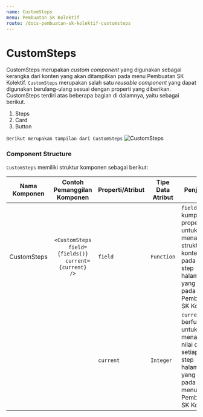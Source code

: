 ```yaml
---
name: CustomSteps
menu: Pembuatan SK Kolektif
route: /docs-pembuatan-sk-kolektif-customsteps
---
```


# CustomSteps

CustomSteps merupakan *custom component* yang digunakan sebagai kerangka dari konten yang akan ditampilkan pada menu Pembuatan SK Kolektif. `CustomSteps` merupakan salah satu *reusable component* yang dapat digunakan berulang-ulang sesuai dengan properti yang diberikan.
CustomSteps terdiri atas beberapa bagian di dalamnya, yaitu sebagai berikut. 
1. Steps 
2. Card
3. Button

```Berikut merupakan tampilan dari CustomSteps```
![CustomSteps](../../src/img/pembuatan-SK-Kolektif/CustomSteps.jpeg)

### Component Structure


`CustomSteps` memiliki struktur komponen sebagai berikut:

| Nama Komponen | Contoh Pemanggilan <br/> Komponen                                                                                                                                             | Properti/Atribut | Tipe Data <br/> Atribut | Penjelasan                                                                                                                                         |
| ------------- | :----------------------------------------------------------------------------------------------------------------------------------------------------------------------------:| ---------------- | ----------------------- | ---------------------------------------------------------------------------------------------------------------------------------------------------|
| CustomSteps   | `<CustomSteps` <br/>  &nbsp;&nbsp;&nbsp;&nbsp;&nbsp; `field= {fields()}` <br/>  &nbsp;&nbsp;&nbsp;&nbsp;&nbsp; `current= {current}` <br/>  `/>`                             | `field`          | `Function`              | `field` berisi kumpulan properti <br/> untuk menampilkan struktur konten <br/> pada setiap step halaman <br/> yang ada pada menu <br/> Pembuatan SK Kolektif|
|               |                                                                                                                                                                               | `current`        | `Integer`               | `current` berfungsi untuk <br/> menampung nilai dari setiap <br/> step halaman yang ada pada <br/> menu Pembuatan SK Kolektif                      |